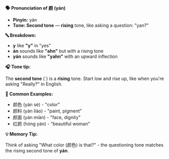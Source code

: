 **🗣️ Pronunciation of 颜 (yán)**

- **Pinyin:** yán
- **Tone: Second tone** — **rising** tone, like asking a question: "yan?"

**🔤 Breakdown:**

- **y** like **"y"** in "yes"
- **án** sounds like **"ahn"** but with a rising tone
- **yán** sounds like **"yahn"** with an upward inflection

**🎧 Tone tip:**

The **second tone** (´) is a **rising** tone. Start low and rise up, like when you're asking
"Really?" in English.

**📝 Common Examples:**

- 颜色 (yán sè) - "color"
- 颜料 (yán liào) - "paint, pigment"
- 颜面 (yán miàn) - "face, dignity"
- 红颜 (hóng yán) - "beautiful woman"

**💡 Memory Tip:**

Think of asking "What color (颜色) is that?" - the questioning tone matches the rising second tone
of **yán**.
